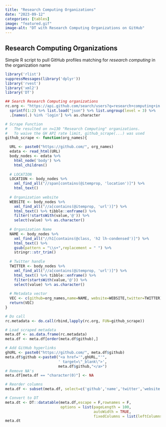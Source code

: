 ```yaml
---
title: "Research Computing Organizations"
date: "2023-09-12"
categories: [tables]
image: "featured.gif"
image-alt: "DT with Research Computing Organizations on GitHub"
---
```


## Research Computing Organizations

Simple R script to pull GitHub profiles matching for *research computing* in the organization name

```r
library('rlist')
suppressMessages(library('dplyr'))
library('rvest')
library('xml2')
library('DT')
```

```r
## Search Research Computing organizations
rc.org <- "https://api.github.com/search/users?q=research+computing+in:name+type:org&type=Users&per_page=100&page=%d" %>%
  sprintf(1:2) %>% list.load("json") %>% list.ungroup(level = 3) %>%
  .[names(.) %in% 'login'] %>% as.character

# Scrape Function
#   The resulted on n=130 "Research Computing" organizations. 
#   To waive the GH API rate limit, github_scrape(...) was used
github_scrape <- function(org_names){

  URL <- paste0("https://github.com/", org_names)
  edata <- read_html(URL)
  body_nodes <- edata %>%
    html_node('body') %>%
    html_children()
  
  # LOCATION
  LOCATION <- body_nodes %>% 
    xml_find_all("//span[contains(@itemprop, 'location')]") %>% 
    html_text()
  
  # Organization website
  WEBSITE <- body_nodes %>% 
    xml_find_all("//a[contains(@itemprop, 'url')]") %>% 
    html_text() %>% tibble::enframe() %>% 
    filter(!startsWith(value,'@')) %>% 
    select(value) %>% as.character()
  
  # Organization Name
  NAME <- body_nodes %>% 
    xml_find_all("//h1[contains(@class, 'h2 lh-condensed')]") %>% 
    html_text() %>%
    gsub(pattern = "\\s+",replacement = " ") %>% 
    stringr::str_trim()
  
  # Twitter handle
  TWITTER <- body_nodes %>% 
    xml_find_all("//a[contains(@itemprop, 'url')]") %>% 
    html_text() %>% tibble::enframe() %>% 
    filter(startsWith(value,'@')) %>% 
    select(value) %>% as.character()
  
  # Metadata vector
  VEC <- c(github=org_names,name=NAME, website=WEBSITE,twitter=TWITTER)
  return(VEC)
}

# Do call
rc.metadata <- do.call(rbind,lapply(rc.org, FUN=github_scrape))

# Load scraped metadata
meta.df <- as.data.frame(rc.metadata)
meta.df <- meta.df[order(meta.df$github),]

# Add GitHub hyperlinks
ghURL <- paste0("https://github.com/", meta.df$github)
meta.df$github <-paste0("<a href='",ghURL,"'",
                        ' target=\"_blank\">',
                        meta.df$github,"</a>")
# Remove NA's
meta.df[meta.df == "character(0)"] <- NA

# Reorder columns
meta.df <- subset(meta.df, select=c('github','name','twitter','website'))

# Convert to DT
meta.dt <- DT::datatable(meta.df,escape = F,rownames = F,
                         options = list(pageLength = 100,
                                        autoWidth = TRUE,
                                        fixedColumns = list(leftColumns = 0)))
meta.dt
```
